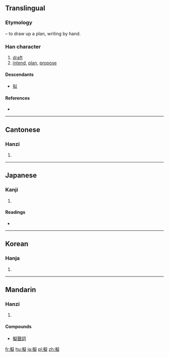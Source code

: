 {{also|儗|拟}}
==Translingual==
{{zh-forms|s=拟}}

===Etymology===
{{Han compound|手|alt1=扌|t1=hand|疑|ls=psc|c1=s|c2=p}} – to draw up a plan, writing by hand.

===Han character===
{{Han char|rn=64|rad=手|as=14|sn=17|four=5708<sub>1</sub>|canj=手心大人 (QPKO)|ids=⿰[[扌]][[疑]]}}

# [[draft]]
# [[intend]], [[plan]], [[propose]]

====Descendants====
* [[拟]]

====References====
* {{Han ref|kx=0460.170|dkj=12870|dj=0809.060|hdz=31975.040|uh=64EC|ud=25836|bh=C0C0|bd=49344}}

----

==Cantonese==

===Hanzi===
{{yue-hanzi|jyut=[[ji4]], [[ji5]]|y=yi4, yi5|sim=拟}}

# {{defn|lang=yue|sort=手14}}

----

==Japanese==

===Kanji===
{{ja-kanji|grade=c|rs=手14}}

# {{defn|lang=ja|sort=手14}}

====Readings====
* {{ja-readings|goon=[[ご]] (go)|kanon=[[ぎ]] (gi)|kun=[[まがい]] (magai), [[もどき]] (modoki), [[なぞらえる]] (nazoraeru), [[はかる]] (hakaru)}}

----

==Korean==

===Hanja===
{{ko-hanja|hangeul=의|eumhun=|rv=ui|mr=ŭi|y=uy}}

# {{defn|lang=ko|sort=手14}}

----

==Mandarin==

===Hanzi===
{{cmn-hanzi|sim=拟|pin=[[nǐ]] ([[ni3]])|wg=ni<sup>3</sup>}}

# {{defn|lang=cmn|sort=手14}}

====Compounds====
*[[擬聲詞]]

[[fr:擬]]
[[hu:擬]]
[[ja:擬]]
[[pl:擬]]
[[zh:擬]]